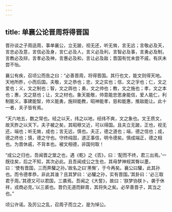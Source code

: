 ```yaml
---
---
---
```

title: 单襄公论晋周将得晋国
---


晋孙谈之子周适周，事单襄公，立无跛，视无还，听无耸，言无远；言敬必及天，言忠必及意，言信必及身，言仁必及人，言义必及利，言智必及事，言勇必及制，言教必及辩，言孝必及神，言惠必及和，言让必及敌；晋国有忧未尝不戚，有庆未尝不怡。

襄公有疾，召顷公而告之曰：“必善晋周，将得晋国。其行也文，能文则得天地。天地所胙，小而后国。夫敬，文之恭也；忠，文之实也；信，文之孚也；仁，文之爱也；义，文之制也；智，文之舆也；勇，文之帅也；教，文之施也；孝，文之本也；惠，文之慈也；让，文之材也。象天能敬，帅意能忠思身能信，爱人能仁，利制能义，事建能智，帅义能勇，施辩能教，昭神能孝，慈和能惠，推敌能让。此十一者，夫子皆有焉。

“天六地五，数之常也。经之以天，纬之以地，经纬不爽，文之象也。文王质文，故天胙之以天下。夫子被之矣，其昭穆又近，可以得国。且夫立无跛，正也，视无还，端也；听无耸，成也；言无远，慎也。夫正，德之道也；端，德之信也；成，德之终也；慎，德之守也。守终纯固，道正事信，明令德矣。慎成端正，德之相也。为晋休戚，不背本也。被文相德，非国何取！

“成公之归也，吾闻晋之筮之也，遇《乾》之《否》，曰：‘配而不终，君三出焉。’一既往矣，后之不知，其次必此。且吾闻成公之生也，其母梦神规其臀以墨，曰：‘使有晋国，三而畀驩之孙。’故名之曰‘黑臀’，于今再矣。襄公曰驩，此其孙也。而令德孝恭，非此其谁？且其梦曰：‘必驩之孙，实有晋国。’其卦曰：‘必三取君于周。’其德又可以君国，三袭焉。吾闻之《大誓》，故曰：‘朕梦协朕卜，袭于休祥，戎商必克。’以三裘也。晋仍无道而鲜胄，其将失之矣。必早善晋子，其当之也。”

顷公许诺。及厉公之乱，召周子而立之，是为悼公。

